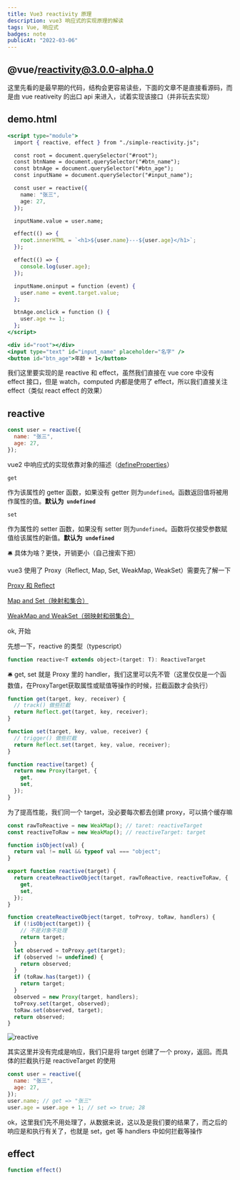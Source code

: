 ```yaml
---
title: Vue3 reactivity 原理
description: vue3 响应式的实现原理的解读
tags: Vue, 响应式
badges: note
publicAt: "2022-03-06"
---
```


## @vue/reactivity@3.0.0-alpha.0

这里先看的是最早期的代码，结构会更容易读些，下面的文章不是直接看源码，而是由 vue reativeity 的出口 api 来进入，试着实现该接口（并非玩去实现）

## demo.html

```jsx
<script type="module">
  import { reactive, effect } from "./simple-reactivity.js";

  const root = document.querySelector("#root");
  const btnName = document.querySelector("#btn_name");
  const btnAge = document.querySelector("#btn_age");
  const inputName = document.querySelector("#input_name");

  const user = reactive({
    name: "张三",
    age: 27,
  });

  inputName.value = user.name;

  effect(() => {
    root.innerHTML = `<h1>${user.name}---${user.age}</h1>`;
  });

  effect(() => {
    console.log(user.age);
  });

  inputName.oninput = function (event) {
    user.name = event.target.value;
  };

  btnAge.onclick = function () {
    user.age += 1;
  };
</script>

<div id="root"></div>
<input type="text" id="input_name" placeholder="名字" />
<button id="btn_age">年龄 + 1</button>
```

我们这里要实现的是 reactive 和 effect，虽然我们直接在 vue core 中没有 effect 接口，但是 watch，computed 内都是使用了 effect，所以我们直接关注 effect（类似 react effect 的效果）

## reactive

```jsx
const user = reactive({
  name: "张三",
  age: 27,
});
```

vue2 中响应式的实现依靠对象的描述（[defineProperties](https://developer.mozilla.org/zh-CN/docs/Web/JavaScript/Reference/Global_Objects/Object/defineProperties)）

`get`

作为该属性的 getter 函数，如果没有 getter 则为`undefined`。函数返回值将被用作属性的值。**默认为  `undefined`**

`set`

作为属性的 setter 函数，如果没有 setter 则为`undefined`。函数将仅接受参数赋值给该属性的新值。**默认为  `undefined`**

<aside>
🛎️ 具体为啥？更快，开销更小（自己搜索下把）

</aside>

vue3 使用了 Proxy（Reflect, Map, Set, WeakMap, WeakSet）需要先了解一下

[Proxy 和 Reflect](https://zh.javascript.info/proxy)

[Map and Set（映射和集合）](https://zh.javascript.info/map-set)

[WeakMap and WeakSet（弱映射和弱集合）](https://zh.javascript.info/weakmap-weakset)

ok, 开始

先想一下，reactive 的类型（typescript）

```jsx
function reactive<T extends object>(target: T): ReactiveTarget
```

<aside>
🛎️ get, set 就是 Proxy 里的 handler，我们这里可以先不管（这里仅仅是一个函数值，在ProxyTarget获取属性或赋值等操作的时候，拦截函数才会执行）

</aside>

```jsx
function get(target, key, receiver) {
  // track() 做些拦截
  return Reflect.get(target, key, receiver);
}

function set(target, key, value, receiver) {
  // trigger() 做些拦截
  return Reflect.set(target, key, value, receiver);
}
```

```jsx
function reactive(target) {
  return new Proxy(target, {
    get,
    set,
  });
}
```

为了提高性能，我们同一个 target，没必要每次都去创建 proxy，可以搞个缓存嘛

```jsx
const rawToReactive = new WeakMap(); // taret: reactiveTarget
const reactiveToRaw = new WeakMap(); // reactiveTarget: target

function isObject(val) {
  return val != null && typeof val === "object";
}

export function reactive(target) {
  return createReactiveObject(target, rawToReactive, reactiveToRaw, {
    get,
    set,
  });
}

function createReactiveObject(target, toProxy, toRaw, handlers) {
  if (!isObject(target)) {
    // 不是对象不处理
    return target;
  }
  let observed = toProxy.get(target);
  if (observed != undefined) {
    return observed;
  }
  if (toRaw.has(target)) {
    return target;
  }
  observed = new Proxy(target, handlers);
  toProxy.set(target, observed);
  toRaw.set(observed, target);
  return observed;
}
```

![reactive](/static/images/Xnip2022-03-06_09-01-08.jpg)

其实这里并没有完成是响应，我们只是将 target 创建了一个 proxy，返回。而具体的拦截执行是 reactiveTarget 的使用

```jsx
const user = reactive({
  name: "张三",
  age: 27,
});
user.name; // get => "张三"
user.age = user.age + 1; // set => true; 28
```

ok，这里我们先不用处理了，从数据来说，这以及是我们要的结果了，而之后的响应是和执行有关了，也就是 set，get 等 handlers 中如何拦截等操作

## effect

```jsx
function effect()
```
